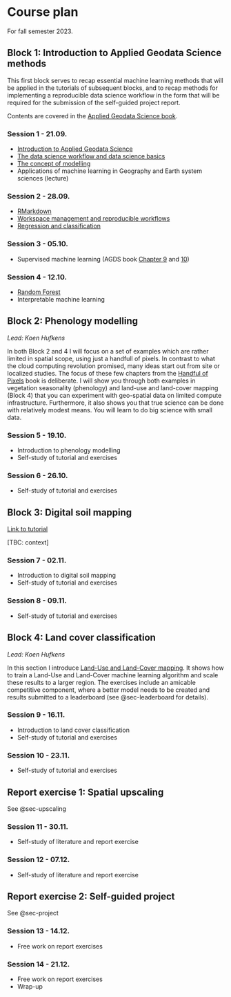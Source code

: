 # Course plan {#sec-plan}

For fall semester 2023.

## Block 1: Introduction to Applied Geodata Science methods {.unnumbered}

This first block serves to recap essential machine learning methods that will be applied in the tutorials of subsequent blocks, and to recap methods for implementing a reproducible data science workflow in the form that will be required for the submission of the self-guided project report.

Contents are covered in the [Applied Geodata Science book](https://geco-bern.github.io/agds/).

### Session 1 - 21.09. {.unnumbered}

- [Introduction to Applied Geodata Science](https://geco-bern.github.io/agds/introduction.html#what-is-applied-geodata-science)
- [The data science workflow and data science basics](https://geco-bern.github.io/agds/introduction.html#the-data-science-workflow)
- [The concept of modelling](https://geco-bern.github.io/agds/introduction.html#a-new-modelling-paradigm)
- Applications of machine learning in Geography and Earth system sciences (lecture)

### Session 2 - 28.09. {.unnumbered}

- [RMarkdown](https://geco-bern.github.io/agds/gettingstarted.html#rmarkdown)
- [Workspace management and reproducible workflows](https://geco-bern.github.io/agds/gettingstarted.html#wspmgmt)
- [Regression and classification](https://geco-bern.github.io/agds/regressionclassification.html)

### Session 3 - 05.10. {.unnumbered}

- Supervised machine learning (AGDS book [Chapter 9](https://geco-bern.github.io/agds/supervisedmli.html) and [10](https://geco-bern.github.io/agds/supervisedmlii.html))

### Session 4 - 12.10. {.unnumbered}

- [Random Forest](https://geco-bern.github.io/agds/randomforest.html)
- Interpretable machine learning

## Block 2: Phenology modelling {.unnumbered}

*Lead: Koen Hufkens*

In both Block 2 and 4 I will focus on a set of examples which are rather limited in spatial scope, using just a handfull of pixels. In contrast to what the cloud computing revolution promised, many ideas start out from site or localized studies. The focus of these few chapters from the [Handful of Pixels](https://geco-bern.github.io/handfull_of_pixels/phenology_modelling.html) book is deliberate. I will show you through both examples in vegetation seasonality (phenology) and land-use and land-cover mapping (Block 4) that you can experiment with geo-spatial data on limited compute infrastructure. Furthermore, it also shows you that true science can be done with relatively modest means. You will learn to do big science with small data.

### Session 5 - 19.10. {.unnumbered}

- Introduction to phenology modelling
- Self-study of tutorial and exercises

### Session 6 - 26.10. {.unnumbered}

- Self-study of tutorial and exercises

## Block 3: Digital soil mapping {.unnumbered}

[Link to tutorial](https://padasch.github.io/digital_soil_mapping/)

[TBC: context]

### Session 7 - 02.11. {.unnumbered}

- Introduction to digital soil mapping
- Self-study of tutorial and exercises

### Session 8 - 09.11. {.unnumbered}

- Self-study of tutorial and exercises

## Block 4: Land cover classification {.unnumbered}

*Lead: Koen Hufkens*

In this section I introduce [Land-Use and Land-Cover mapping](https://geco-bern.github.io/handfull_of_pixels/land_cover_classification.html). It shows how to train a Land-Use and Land-Cover machine learning algorithm and scale these results to a larger region. The exercises include an amicable competitive component, where a better model needs to be created and results submitted to a leaderboard (see @sec-leaderboard for details).

### Session 9 - 16.11. {.unnumbered}

- Introduction to land cover classification
- Self-study of tutorial and exercises

### Session 10 - 23.11. {.unnumbered}

- Self-study of tutorial and exercises

## Report exercise 1: Spatial upscaling {.unnumbered}

See @sec-upscaling

### Session 11 - 30.11. {.unnumbered}

- Self-study of literature and report exercise

### Session 12 - 07.12. {.unnumbered}

- Self-study of literature and report exercise

## Report exercise 2: Self-guided project {.unnumbered}

See @sec-project

### Session 13 - 14.12. {.unnumbered}

- Free work on report exercises

### Session 14 - 21.12. {.unnumbered}

- Free work on report exercises
- Wrap-up


<!-- ```{r} -->
<!-- ``` -->

<!-- ### Basic expressions -->

<!-- An expression is a set of commands that returns a value. -->

<!-- Click `Run Code` to run the following R code. -->

<!-- Execute this simple calculation. -->

<!-- ```{r} -->
<!-- 50 * 2.2 -->
<!-- ``` -->

<!-- Show the first rows of a table. -->

<!-- ```{r} -->
<!-- head(mtcars) -->
<!-- ``` -->

<!-- ::: {.callout-note} -->
<!-- ### Exercise -->

<!-- Show the last rows of the `mtcars` table. -->

<!-- ```{r} -->
<!-- # Add you code here -->
<!-- ``` -->

<!-- Your result should look like the plot below -->
<!-- ::: -->

<!-- ::: {.callout-tip collapse="true"} -->
<!-- ### Expected Result -->

<!-- ```{r} -->
<!-- #| echo: false -->
<!-- tail(mtcars) -->
<!-- ``` -->
<!-- ::: -->
